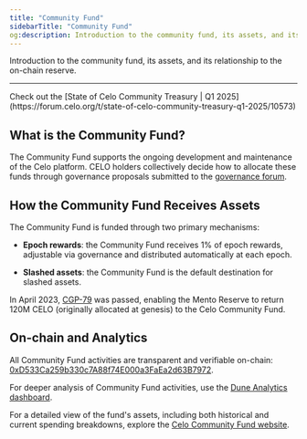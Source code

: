 ```yaml
---
title: "Community Fund"
sidebarTitle: "Community Fund"
og:description: Introduction to the community fund, its assets, and its relationship to the on-chain reserve.
---
```


Introduction to the community fund, its assets, and its relationship to the on-chain reserve.

---

<Note>
Check out the [State of Celo Community Treasury | Q1 2025](https://forum.celo.org/t/state-of-celo-community-treasury-q1-2025/10573)
</Note>

## What is the Community Fund?

The Community Fund supports the ongoing development and maintenance of the Celo platform. CELO holders collectively decide how to allocate these funds through governance proposals submitted to the [governance forum](https://forum.celo.org/c/governance/12).

## How the Community Fund Receives Assets

The Community Fund is funded through two primary mechanisms:

- **Epoch rewards**: the Community Fund receives 1% of epoch rewards, adjustable via governance and distributed automatically at each epoch.

- **Slashed assets**: the Community Fund is the default destination for slashed assets.

In April 2023, [CGP-79](https://mondo.celo.org/governance/cgp-79) was passed, enabling the Mento Reserve to return 120M CELO (originally allocated at genesis) to the Celo Community Fund.

## On-chain and Analytics

All Community Fund activities are transparent and verifiable on-chain: [0xD533Ca259b330c7A88f74E000a3FaEa2d63B7972](https://celoscan.io/address/0xD533Ca259b330c7A88f74E000a3FaEa2d63B7972).

For deeper analysis of Community Fund activities, use the [Dune Analytics dashboard](https://dune.com/superchain_eco/celo-community-treasury).

For a detailed view of the fund's assets, including both historical and current spending breakdowns, explore the [Celo Community Fund website](https://www.celocommunityfund.xyz/).